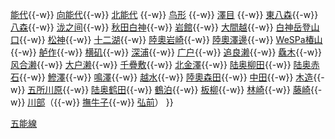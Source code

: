 {{鐵道路線
|模板名稱 = 五能線
|名稱 = [[File:JR logo (east).svg|25px|東日本旅客鐵道|link=東日本旅客鐵道]] [[五能線]]
|代表色 = #0c7aad
|背景顏色 = #FFFFFF 
|車站列表 = [[東能代站|東能代]]{{-w}} [[能代站|能代]]{{-w}} [[向能代站|向能代]]{{-w}} [[北能代站|北能代]] {{-w}} [[鸟形站|鸟形]] {{-w}} [[澤目站|澤目]] {{-w}} [[東八森站|東八森]]{{-w}} [[八森站|八森]]{{-w}} [[泷之间站|泷之间]]{{-w}} [[秋田白神站|秋田白神]]{{-w}} [[岩館站|岩館]]{{-w}} [[大間越站|大間越]]{{-w}} [[白神岳登山口站|白神岳登山口]]{{-w}} [[松神站|松神]]{{-w}} [[十二湖站|十二湖]]{{-w}} [[陸奧岩崎站|陸奧岩崎]]{{-w}} [[陸奧澤邊站|陸奧澤邊]]{{-w}} [[WeSPa椿山站|WeSPa椿山]]{{-w}} [[舻作站|舻作]]{{-w}} [[横矶站|横矶]]{{-w}} [[深浦站|深浦]]{{-w}} [[广户站|广户]]{{-w}} [[追良濑站|追良濑]]{{-w}} [[驫木站|驫木]]{{-w}} [[风合濑站|风合濑]]{{-w}} [[大户濑站|大户濑]]{{-w}} [[千疊敷站 (青森縣)|千疊敷]]{{-w}} [[北金澤站|北金澤]]{{-w}} [[陆奥柳田站|陆奥柳田]]{{-w}} [[陆奥赤石站|陆奥赤石]]{{-w}} [[鰺澤站|鰺澤]]{{-w}} [[鸣泽站|鳴澤]]{{-w}} [[越水站|越水]]{{-w}} [[陸奧森田站|陸奧森田]]{{-w}} [[中田站 (青森縣)|中田]]{{-w}} [[木造站|木造]]{{-w}} [[五所川原站|五所川原]]{{-w}} [[陆奥鹤田站|陆奥鹤田]]{{-w}} [[鶴泊站|鶴泊]]{{-w}} [[板柳站|板柳]]{{-w}} [[林崎站|林崎]]{{-w}} [[藤崎站 (青森县)|藤崎]]{{-w}} [[川部站|川部]]（{{-w}} [[撫牛子站|撫牛子]]{{-w}} [[弘前站|弘前]]）
}}<noinclude>
[[Category:東日本旅客鐵道路線模板|五能線]]
</noinclude>